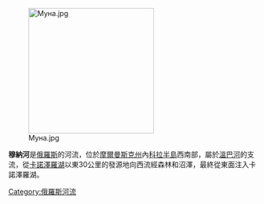 [[Image:Муна.jpg|250px]]

'''穆納河'''是[[俄羅斯|俄羅斯]]的河流，位於[[摩爾曼斯克州|摩爾曼斯克州]]內[[科拉半島|科拉半島]]西南部，屬於[[溫巴河|溫巴河]]的支流，從[[卡諾澤羅湖|卡諾澤羅湖]]以東30公里的發源地向西流經森林和沼澤，最終從東面注入卡諾澤羅湖。

[[Category:俄羅斯河流|Category:俄羅斯河流]]

{{Russia-geo-stub}}
